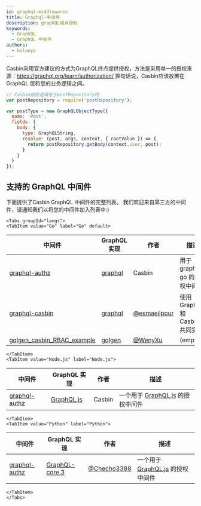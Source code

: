 ```yaml
---
id: graphql-middlewares
title: Graphql-中间件
description: graphQL端点授权
keywords:
  - GraphQL
  - GraphQL 中间件
authors:
  - hsluoyz
---
```




Casbin采用官方建议的方式为GraphQL终点提供授权，方法是采用单一的授权来源：https://graphql.org/learn/authorization/ 换句话说，Casbin应该放置在 GraphQL 层和您的业务逻辑之间。

```javascript
// Casbin授权逻辑位于postRepository内
var postRepository = require('postRepository');

var postType = new GraphQLObjectType({
  name: 'Post',
  fields: {
    body: {
      type: GraphQLString,
      resolve: (post, args, context, { rootValue }) => {
        return postRepository.getBody(context.user, post);
      }
    }
  }
});
```
## 支持的 GraphQL 中间件

下面提供了Casbin GraphQL 中间件的完整列表。 我们欢迎来自第三方的中间件，请通知我们以将您的中间件加入列表中:)

```mdx-code-block
<Tabs groupId="langs">
<TabItem value="Go" label="Go" default>
```

| 中间件                                                                                  | GraphQL 实现                                       | 作者                                             | 描述                       |
| ------------------------------------------------------------------------------------ | ------------------------------------------------ | ---------------------------------------------- | ------------------------ |
| [graphql-authz](https://github.com/casbin/graphql-authz)                             | [graphql](https://github.com/graphql-go/graphql) | Casbin                                         | 用于graphql-go 的授权中间件      |
| [graphql-casbin](https://github.com/esmaeilpour/graphql-casbin)                      | [graphql](https://github.com/graphql-go/graphql) | [@esmaeilpour](https://github.com/esmaeilpour) | 使用 Graphql 和 Casbin 共同实现 |
| [gqlgen_casbin_RBAC_example](https://github.com/WenyXu/gqlgen_casbin_RBAC_example) | [gqlgen](https://github.com/99designs/gqlgen)    | [@WenyXu](https://github.com/WenyXu)           | (empty)                  |

```mdx-code-block
</TabItem>
<TabItem value="Node.js" label="Node.js">
```

| 中间件                                                           | GraphQL 实现                                          | 作者     | 描述                                                              |
| ------------------------------------------------------------- | --------------------------------------------------- | ------ | --------------------------------------------------------------- |
| [graphql-authz](https://github.com/node-casbin/graphql-authz) | [GraphQL.js](https://github.com/graphql/graphql-js) | Casbin | 一个用于 [GraphQL.js](https://github.com/graphql/graphql-js) 的授权中间件 |

```mdx-code-block
</TabItem>
<TabItem value="Python" label="Python">
```

| 中间件                                                          | GraphQL 实现                                                       | 作者                                           | 描述                                                                       |
| ------------------------------------------------------------ | ---------------------------------------------------------------- | -------------------------------------------- | ------------------------------------------------------------------------ |
| [graphql-authz](https://github.com/Checho3388/graphql-authz) | [GraphQL-core 3](https://github.com/graphql-python/graphql-core) | [@Checho3388](https://github.com/Checho3388) | 一个用于 [GraphQL.js](https://github.com/graphql-python/graphql-core) 的授权中间件 |

```mdx-code-block
</TabItem>
</Tabs>
```
